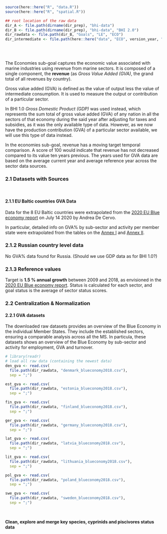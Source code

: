 
```r
source(here::here("R", "data.R"))
source(here::here("R", "spatial.R"))

## root location of the raw data
dir_A <- file.path(dirname(dir_prep), "bhi-data")
dir_B <- file.path(dirname(dir_prep), "bhi-data", "BHI 2.0")
dir_rawdata <- file.path(dir_B, "Goals", "LE", "ECO")
dir_intermediate <- file.path(here::here("data", "ECO", version_year, "intermediate"))
  
```
<br>

The Economies sub-goal captures the economic value associated with marine industries using revenue from marine sectors. 
It is composed of a single component, the **revenue** (as _Gross Value Added (GVA)_, the grand total of all revenues by country).

Gross value added (GVA) is defined as the value of output less the value of intermediate consumption. 
It is used to measure the output or contribution of a particular sector.

In BHI 1.0 _Gross Domestic Product (GDP)_ was used instead, which represents the sum total of gross value added (GVA) of any nation in all the sectors of that economy during the said year after adjusting for taxes and subsidies, as it was the only available type of data.
However, as we now have the production contribution (GVA) of a particular sector available, we will use this type of data instead.

In the economies sub-goal, revenue has a moving target temporal comparison. 
A score of 100 would indicate that revenue has not decreased compared to its value ten years previous. 
The years used for GVA data are based on the average current year and average reference year across the sector data sources.

### 2.1 Datasets with Sources {-}
<br/>

#### 2.1.1 EU Baltic countries GVA Data {-}

Data for the 8 EU Baltic countries were extrapolated from the [2020 EU Blue economy report](https://ec.europa.eu/maritimeaffairs/sites/maritimeaffairs/files/2020_06_blueeconomy-2020-ld_final.pdf) on July 14 2020 by Andrea De Cervo. 

In particular, detailed info on GVA% by sub-sector and activity per member state were extrapolated from the tables on the [Annex I](https://ec.europa.eu/maritimeaffairs/sites/maritimeaffairs/files/2020_06_blueeconomy-2020-annexes-ld-part1_final.pdf) and [Annex II](https://ec.europa.eu/maritimeaffairs/sites/maritimeaffairs/files/2020_06_blueeconomy-2020-annexes-ld-part2_final.pdf).


### 2.1.2 Russian country level data

No GVA% data found for Russia.
(Should we use GDP data as for BHI 1.0?)

### 2.1.3 Reference values {-}

Target is **1.5 % annual growth** between 2009 and 2018, as envisioned in the [2020 EU Blue economy report](https://ec.europa.eu/maritimeaffairs/sites/maritimeaffairs/files/2020_06_blueeconomy-2020-ld_final.pdf). 
Status is calculated for each sector, and goal status is the average of sector status scores. 

### 2.2 Centralization & Normalization {-}

#### 2.2.1 GVA datasets {-}

The downloaded raw datasets provides an overview of the Blue Economy in the individual Member States. 
They include the established sectors, ensuring a comparable analysis across all the MS. 
In particula, these datasets shows an overview of the Blue Economy by sub-sector and activity for employment, GVA and turnover.

```r
# library(readr)
# load all raw data (containing the newest data)
den_gva <- read.csv(
  file.path(dir_rawdata, "denmark_blueconomy2018.csv"), 
  sep = ";")

est_gva <- read.csv(
  file.path(dir_rawdata, "estonia_blueconomy2018.csv"), 
  sep = ";")

fin_gva <- read.csv(
  file.path(dir_rawdata, "finland_blueconomy2018.csv"), 
  sep = ";")

ger_gva <- read.csv(
  file.path(dir_rawdata, "germany_blueconomy2018.csv"), 
  sep = ";")

lat_gva <- read.csv(
  file.path(dir_rawdata, "latvia_blueconomy2018.csv"), 
  sep = ";")

lit_gva <- read.csv(
  file.path(dir_rawdata, "lithuania_blueconomy2018.csv"), 
  sep = ";")

pol_gva <- read.csv(
  file.path(dir_rawdata, "poland_blueconomy2018.csv"), 
  sep = ";")

swe_gva <- read.csv(
  file.path(dir_rawdata, "sweden_blueconomy2018.csv"), 
  sep = ";")
```
<br>

**Clean, explore and merge key species, cyprinids and piscivores status data**
```r

```


